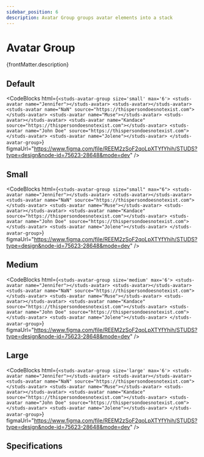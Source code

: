 ```yaml
---
sidebar_position: 6
description: Avatar Group groups avatar elements into a stack
---
```


# Avatar Group

<HeaderComponent
  htmlTag="studs-avatar-group"
  jsxTag="StudsAvatarGroup"
  version="Since 1.0"
  status="Draft"
  urlGithub="display/avatar-group.ts"
  urlStrbook="studs-display-avatar-group--docs"
  folder="display"
/>

{frontMatter.description}

## Default

<ResizerFeatures>
  <studs-avatar-group size='small' max='6'>
    <studs-avatar name="Jennifer"></studs-avatar>
    <studs-avatar></studs-avatar>
    <studs-avatar name="NaN" source="https://thispersondoesnotexist.com"></studs-avatar>
    <studs-avatar name="Muse"></studs-avatar>
    <studs-avatar></studs-avatar>
    <studs-avatar name="Kandace" source="https://thispersondoesnotexist.com"></studs-avatar>
    <studs-avatar name="John Doe" source="https://thispersondoesnotexist.com"></studs-avatar>
    <studs-avatar name="Jolene"></studs-avatar>
  </studs-avatar-group>
</ResizerFeatures>

<CodeBlocks
  html={`
<studs-avatar-group size='small' max='6'>
    <studs-avatar name="Jennifer"></studs-avatar>
    <studs-avatar></studs-avatar>
    <studs-avatar name="NaN" source="https://thispersondoesnotexist.com"></studs-avatar>
    <studs-avatar name="Muse"></studs-avatar>
    <studs-avatar></studs-avatar>
    <studs-avatar name="Kandace" source="https://thispersondoesnotexist.com"></studs-avatar>
    <studs-avatar name="John Doe" source="https://thispersondoesnotexist.com"></studs-avatar>
    <studs-avatar name="Jolene"></studs-avatar>
  </studs-avatar-group>
  `}
  figmaUrl="https://www.figma.com/file/REEM2zSoF2qoLpXTYfYhih/STUDS?type=design&node-id=75623-28648&mode=dev"
/>

## Small

<ResizerFeatures>
<studs-avatar-group size="small" max="6">
      <studs-avatar name="Jennifer"></studs-avatar>
      <studs-avatar></studs-avatar>
      <studs-avatar name="NaN" source="https://thispersondoesnotexist.com"></studs-avatar>
      <studs-avatar name="Muse"></studs-avatar>
      <studs-avatar></studs-avatar>
      <studs-avatar name="Kandace" source="https://thispersondoesnotexist.com"></studs-avatar>
      <studs-avatar name="John Doe" source="https://thispersondoesnotexist.com"></studs-avatar>
      <studs-avatar name="Jolene"></studs-avatar>
    </studs-avatar-group>
</ResizerFeatures>

<CodeBlocks
  html={`
<studs-avatar-group size="small" max="6">
      <studs-avatar name="Jennifer"></studs-avatar>
      <studs-avatar></studs-avatar>
      <studs-avatar name="NaN" source="https://thispersondoesnotexist.com"></studs-avatar>
      <studs-avatar name="Muse"></studs-avatar>
      <studs-avatar></studs-avatar>
      <studs-avatar name="Kandace" source="https://thispersondoesnotexist.com"></studs-avatar>
      <studs-avatar name="John Doe" source="https://thispersondoesnotexist.com"></studs-avatar>
      <studs-avatar name="Jolene"></studs-avatar>
    </studs-avatar-group>
  `}
  figmaUrl="https://www.figma.com/file/REEM2zSoF2qoLpXTYfYhih/STUDS?type=design&node-id=75623-28648&mode=dev"
/>

## Medium

<ResizerFeatures>
  <studs-avatar-group size='medium' max='6'>
    <studs-avatar name="Jennifer"></studs-avatar>
    <studs-avatar></studs-avatar>
    <studs-avatar name="NaN" source="https://thispersondoesnotexist.com"></studs-avatar>
    <studs-avatar name="Muse"></studs-avatar>
    <studs-avatar></studs-avatar>
    <studs-avatar name="Kandace" source="https://thispersondoesnotexist.com"></studs-avatar>
    <studs-avatar name="John Doe" source="https://thispersondoesnotexist.com"></studs-avatar>
    <studs-avatar name="Jolene"></studs-avatar>
  </studs-avatar-group>
</ResizerFeatures>

<CodeBlocks
  html={`
<studs-avatar-group size='medium' max='6'>
    <studs-avatar name="Jennifer"></studs-avatar>
    <studs-avatar></studs-avatar>
    <studs-avatar name="NaN" source="https://thispersondoesnotexist.com"></studs-avatar>
    <studs-avatar name="Muse"></studs-avatar>
    <studs-avatar></studs-avatar>
    <studs-avatar name="Kandace" source="https://thispersondoesnotexist.com"></studs-avatar>
    <studs-avatar name="John Doe" source="https://thispersondoesnotexist.com"></studs-avatar>
    <studs-avatar name="Jolene"></studs-avatar>
  </studs-avatar-group>
  `}
  figmaUrl="https://www.figma.com/file/REEM2zSoF2qoLpXTYfYhih/STUDS?type=design&node-id=75623-28648&mode=dev"
/>

## Large

<ResizerFeatures>
  <studs-avatar-group size='large' max='6'>
    <studs-avatar name="Jennifer"></studs-avatar>
    <studs-avatar></studs-avatar>
    <studs-avatar name="NaN" source="https://thispersondoesnotexist.com"></studs-avatar>
    <studs-avatar name="Muse"></studs-avatar>
    <studs-avatar></studs-avatar>
    <studs-avatar name="Kandace" source="https://thispersondoesnotexist.com"></studs-avatar>
    <studs-avatar name="John Doe" source="https://thispersondoesnotexist.com"></studs-avatar>
    <studs-avatar name="Jolene"></studs-avatar>
  </studs-avatar-group>
</ResizerFeatures>

<CodeBlocks
  html={`
<studs-avatar-group size='large' max='6'>
    <studs-avatar name="Jennifer"></studs-avatar>
    <studs-avatar></studs-avatar>
    <studs-avatar name="NaN" source="https://thispersondoesnotexist.com"></studs-avatar>
    <studs-avatar name="Muse"></studs-avatar>
    <studs-avatar></studs-avatar>
    <studs-avatar name="Kandace" source="https://thispersondoesnotexist.com"></studs-avatar>
    <studs-avatar name="John Doe" source="https://thispersondoesnotexist.com"></studs-avatar>
    <studs-avatar name="Jolene"></studs-avatar>
  </studs-avatar-group>
  `}
  figmaUrl="https://www.figma.com/file/REEM2zSoF2qoLpXTYfYhih/STUDS?type=design&node-id=75623-28648&mode=dev"
/>

## Specifications


<PropertyTabs componentKey="avatar-group" />